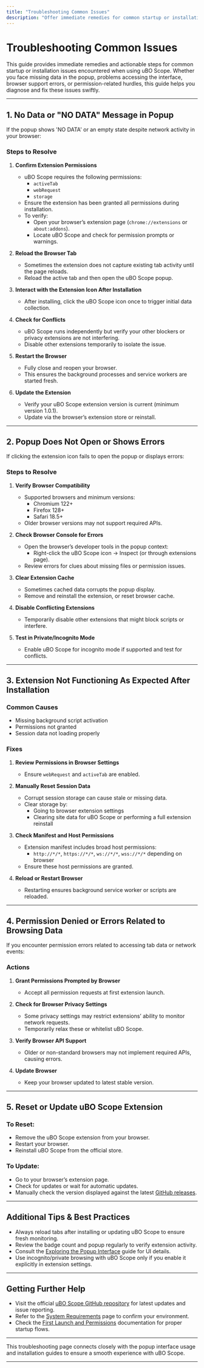 ```yaml
---
title: "Troubleshooting Common Issues"
description: "Offer immediate remedies for common startup or installation hiccups: missing data, popup issues, browser support or permission errors, and how to reset or update the extension."
---
```


# Troubleshooting Common Issues

This guide provides immediate remedies and actionable steps for common startup or installation issues encountered when using uBO Scope. Whether you face missing data in the popup, problems accessing the interface, browser support errors, or permission-related hurdles, this guide helps you diagnose and fix these issues swiftly.

---

## 1. No Data or "NO DATA" Message in Popup

If the popup shows 'NO DATA' or an empty state despite network activity in your browser:

### Steps to Resolve

1. **Confirm Extension Permissions**
   - uBO Scope requires the following permissions:
     - `activeTab`
     - `webRequest`
     - `storage`
   - Ensure the extension has been granted all permissions during installation.
   - To verify:
     - Open your browser’s extension page (`chrome://extensions` or `about:addons`).
     - Locate uBO Scope and check for permission prompts or warnings.

2. **Reload the Browser Tab**
   - Sometimes the extension does not capture existing tab activity until the page reloads.
   - Reload the active tab and then open the uBO Scope popup.

3. **Interact with the Extension Icon After Installation**
   - After installing, click the uBO Scope icon once to trigger initial data collection.

4. **Check for Conflicts**
   - uBO Scope runs independently but verify your other blockers or privacy extensions are not interfering.
   - Disable other extensions temporarily to isolate the issue.

5. **Restart the Browser**
   - Fully close and reopen your browser.
   - This ensures the background processes and service workers are started fresh.

6. **Update the Extension**
   - Verify your uBO Scope extension version is current (minimum version 1.0.1).
   - Update via the browser’s extension store or reinstall.

---

## 2. Popup Does Not Open or Shows Errors

If clicking the extension icon fails to open the popup or displays errors:

### Steps to Resolve

1. **Verify Browser Compatibility**
   - Supported browsers and minimum versions:
     - Chromium 122+
     - Firefox 128+
     - Safari 18.5+
   - Older browser versions may not support required APIs.

2. **Check Browser Console for Errors**
   - Open the browser’s developer tools in the popup context:
     - Right-click the uBO Scope icon → Inspect (or through extensions page).
   - Review errors for clues about missing files or permission issues.

3. **Clear Extension Cache**
   - Sometimes cached data corrupts the popup display.
   - Remove and reinstall the extension, or reset browser cache.

4. **Disable Conflicting Extensions**
   - Temporarily disable other extensions that might block scripts or interfere.

5. **Test in Private/Incognito Mode**
   - Enable uBO Scope for incognito mode if supported and test for conflicts.

---

## 3. Extension Not Functioning As Expected After Installation

### Common Causes

- Missing background script activation
- Permissions not granted
- Session data not loading properly

### Fixes

1. **Review Permissions in Browser Settings**
   - Ensure `webRequest` and `activeTab` are enabled.

2. **Manually Reset Session Data**
   - Corrupt session storage can cause stale or missing data.
   - Clear storage by:
     - Going to browser extension settings
     - Clearing site data for uBO Scope or performing a full extension reinstall

3. **Check Manifest and Host Permissions**
   - Extension manifest includes broad host permissions:
     - `http://*/*`, `https://*/*`, `ws://*/*`, `wss://*/*` depending on browser
   - Ensure these host permissions are granted.

4. **Reload or Restart Browser**
   - Restarting ensures background service worker or scripts are reloaded.

---

## 4. Permission Denied or Errors Related to Browsing Data

If you encounter permission errors related to accessing tab data or network events:

### Actions

1. **Grant Permissions Prompted by Browser**
   - Accept all permission requests at first extension launch.

2. **Check for Browser Privacy Settings**
   - Some privacy settings may restrict extensions’ ability to monitor network requests.
   - Temporarily relax these or whitelist uBO Scope.

3. **Verify Browser API Support**
   - Older or non-standard browsers may not implement required APIs, causing errors.

4. **Update Browser**
   - Keep your browser updated to latest stable version.

---

## 5. Reset or Update uBO Scope Extension

### To Reset:

- Remove the uBO Scope extension from your browser.
- Restart your browser.
- Reinstall uBO Scope from the official store.

### To Update:

- Go to your browser’s extension page.
- Check for updates or wait for automatic updates.
- Manually check the version displayed against the latest [GitHub releases](https://github.com/gorhill/uBO-Scope).

---

## Additional Tips & Best Practices

- Always reload tabs after installing or updating uBO Scope to ensure fresh monitoring.
- Review the badge count and popup regularly to verify extension activity.
- Consult the [Exploring the Popup Interface](getting-started/using-validating/exploring-popup) guide for UI details.
- Use incognito/private browsing with uBO Scope only if you enable it explicitly in extension settings.

---

## Getting Further Help

- Visit the official [uBO Scope GitHub repository](https://github.com/gorhill/uBO-Scope) for latest updates and issue reporting.
- Refer to the [System Requirements](getting-started/introduction-prerequisites/system-requirements) page to confirm your environment.
- Check the [First Launch and Permissions](getting-started/install-configure/first-launch) documentation for proper startup flows.

---

This troubleshooting page connects closely with the popup interface usage and installation guides to ensure a smooth experience with uBO Scope.

---